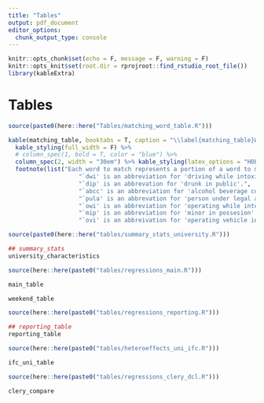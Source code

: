 ```yaml
---
title: "Tables"
output: pdf_document
editor_options: 
  chunk_output_type: console
---
```


```r
knitr::opts_chunk$set(echo = F, message = F, warning = F)
knitr::opts_knit$set(root.dir = rprojroot::find_rstudio_root_file())
library(kableExtra)
```

# Tables

```r
source(paste0(here::here("Tables/matching_word_table.R")))
```

```r
kable(matching_table, booktabs = T, caption = "\\label{matching_table}Words/Phrases used to Pattern Match on Offenses of Interest") %>%
  kable_styling(full_width = F) %>%
  # column_spec(1, bold = T, color = "blue") %>%
  column_spec(2, width = "30em") %>% kable_styling(latex_options = "HOLD_position") %>% 
  footnote(list("Each word to match represents a portion of a word to match on. For example, the word 'sex' will match on 'sexual assault' and 'sex offense' since 'sex' appears in each of these descriptions.",
                    "`dwi' is an abbreviation for 'driving while intoxicated'.",
                    "`dip' is an abbrevation for 'drunk in public'.",
                    "`abcc' is an abbreviation for 'alcohol beverage control comission'.",
                    "`pula' is an abbrevation for 'person under legal age'.",
                    "`owi' is an abbreviation for 'operating while intoxicated'.",
                    "`mip' is an abbreviation for 'minor in possesion'.",
                    "`ovi' is an abbreivation for 'operating vehicle intoxicated'."), threeparttable = T)
```


```r
source(paste0(here::here("tables/summary_stats_university.R")))
```

```r
## summary_stats
university_characteristics
```


```r
source(here::here(paste0("tables/regressions_main.R")))
```

```r
main_table 
```

```r
weekend_table
```

```r
source(here::here(paste0("tables/regressions_reporting.R")))
```


```r
## reporting_table
reporting_table
```

```r
source(here::here(paste0("tables/heteroeffects_uni_ifc.R")))
```


```r
ifc_uni_table
```

```r
source(here::here(paste0("tables/regressions_clery_dcl.R")))
```

```r
clery_compare
```

